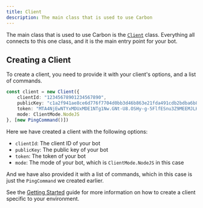 ```yaml
---
title: Client
description: The main class that is used to use Carbon
---
```


The main class that is used to use Carbon is the [`Client`](/carbon/api/classes/Client) class. Everything all connects to this one class, and it is the main entry point for your bot.

## Creating a Client

To create a client, you need to provide it with your client's options, and a list of commands.

```ts title="src/index.ts"
const client = new Client({
	clientId: "12345678901234567890",
	publicKey: "c1a2f941ae8ce6d776f7704d0bb3d46b863e21fda491cdb2bdba6b8bc5fe7269",
	token: "MTA4NjEwNTYxMDUxMDE1NTg1Nw.GNt-U8.OSHy-g-5FlfESnu3Z9MEEMJLHiRthXajiXNwiE",
	mode: ClientMode.NodeJS
}, [new PingCommand()])
```

Here we have created a client with the following options:

- `clientId`: The client ID of your bot
- `publicKey`: The public key of your bot
- `token`: The token of your bot
- `mode`: The mode of your bot, which is `ClientMode.NodeJS` in this case

And we have also provided it with a list of commands, which in this case is just the `PingCommand` we created earlier.

See the [Getting Started](/carbon/getting-started) guide for more information on how to create a client specific to your environment.